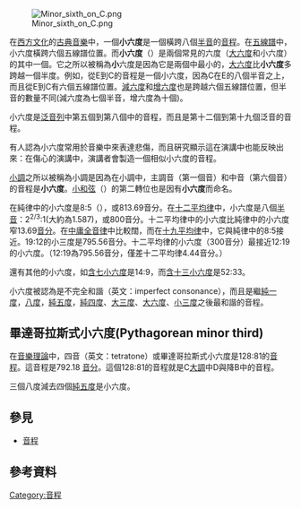 {{音程資料|
       main_interval_name = 小六度|
       inverse = [[大三度|大三度]]|
       complement = [[大三度|大三度]]|
       other_names = - | 
       abbreviation = m6 |
       semitones = 8 | 
       interval_class = 8 | 
       just_interval = 8:5或19:12 |
       cents_equal_temperament = 800|
       cents_24T_equal_temperament = 800|
       cents_just_intonation = 814或796
}}

[[Image:Minor_sixth_on_C.png|thumb]]
<!-- 檔案不存在 [[Image:19th_harmonic_on_G.png|thumb]] -->

在[[西方文化|西方文化]]的[[古典音樂|古典音樂]]中，一個'''小六度'''是一個橫跨八個[[半音|半音]]的[[音程|音程]]。在[[五線譜|五線譜]]中，小六度橫跨六個五線譜位置。而'''小六度'''（{{Audio|Major sixth on C.mid|播放}}）是兩個常見的六度（[[大六度|大六度]]和小六度）的其中一個。它之所以被稱為'''小'''六度是因為它是兩個中最小的，[[大六度|大六度]]比'''小六度'''多跨越一個半度。例如，從E到C的音程是一個小六度，因為C在E的八個半音之上，而且從E到C有六個五線譜位置。[[減六度|減六度]]和[[增六度|增六度]]也是跨越六個五線譜位置，但半音的數量不同(減六度為七個半音，增六度為十個)。

小六度是[[泛音列|泛音列]]中第五個到第八個中的音程，而且是第十二個到第十九個泛音的音程。

有人認為小六度常用於音樂中來表達悲傷，而且硏究顯示這在演講中也能反映出來：在傷心的演講中，演講者會製造一個相似小六度的音程。

[[小調|小調]]之所以被稱為小調是因為在小調中，主調音（第一個音）和中音（第六個音）的音程是'''小六度'''。[[小和弦|小和弦]]（{{lang-en|Minor chord}}）的第二轉位也是因有'''小六度'''而命名。

在純律中的小六度是8:5（{{Audio|Just minor sixth on C.mid|播放}}），或813.69音分。在[[十二平均律|十二平均律]]中，小六度是八個[[半音|半音]]：2<sup>2/3</sup>:1(大約為1.587)，或800音分。十二平均律中的小六度比純律中的小六度窄13.69[[音分|音分]]。在[[中庸全音律|中庸全音律]]中比較闊，而在[[十九平均律|十九平均律]]中，它與純律中的8:5接近。19:12的小三度是795.56音分{{citation needed|date=2010-03-01}}。十二平均律的小六度（300音分）最接近12:19的小六度。{{audio|19th harmonic on G.mid|播放}}（12:19為795.56音分，僅差十二平均律4.44音分。）

還有其他的小六度，如[[含七小六度|含七小六度]]是14:9，而[[含十三小六度|含十三小六度]]是52:33。

小六度被認為是不完全和諧（英文：imperfect consonance），而且是繼[[純一度|純一度]]，[[八度|八度]]，[[純五度|純五度]]，[[純四度|純四度]]、[[大三度|大三度]]、[[大六度|大六度]]、[[小三度|小三度]]之後最和諧的音程。

==畢達哥拉斯式小六度(Pythagorean minor third)==
<!-- 檔案不存在 [[Image:Tetratone_on_C.png|thumb]] -->
<!-- 檔案不存在 [[Image:Tetratone.png|thumb]]是小六度]] -->

在[[音樂理論|音樂理論]]中，四音（英文：tetratone）或畢達哥拉斯式小六度是128:81的[[音程|音程]]。這音程是792.18 [[音分|音分]]。這個128:81的音程就是C[[大調|大調]]中D與降B中的音程。{{audio|Pythagorean minor third in scale.mid|播放}}

三個八度減去四個[[純五度|純五度]]是小六度。

==參見==
* [[音程|音程]]

==參考資料==
{{reflist}}

{{音程}}

{{DEFAULTSORT:小六度}}
[[Category:音程|Category:音程]]